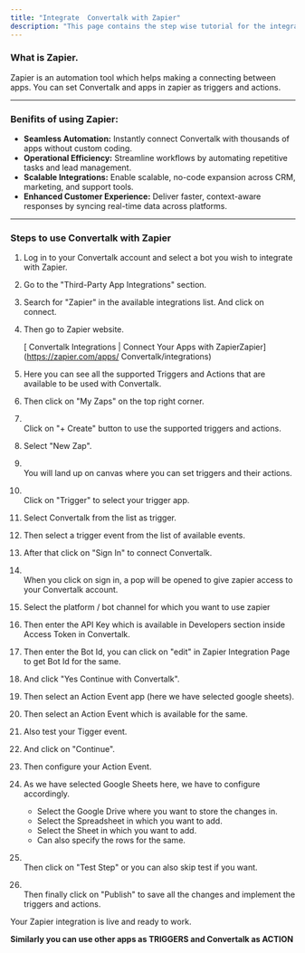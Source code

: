 ```yaml
---
title: "Integrate  Convertalk with Zapier"
description: "This page contains the step wise tutorial for the integration of Zoho CRM with  Convertalk."
---
```


### **What is Zapier.**

Zapier is an automation tool which helps making a connecting between apps. You can set  Convertalk and apps in zapier as triggers and actions.

---

### **Benifits of using Zapier:**

- **Seamless Automation:** Instantly connect  Convertalk with thousands of apps without custom coding.
- **Operational Efficiency:** Streamline workflows by automating repetitive tasks and lead management.
- **Scalable Integrations:** Enable scalable, no-code expansion across CRM, marketing, and support tools.
- **Enhanced Customer Experience:** Deliver faster, context-aware responses by syncing real-time data across platforms.

---

### **Steps to use  Convertalk with Zapier**

 1. Log in to your  Convertalk account and select a bot you wish to integrate with Zapier.
 2. Go to the "Third-Party App Integrations" section.
 3. Search for "Zapier" in the available integrations list. And click on connect.
 4. Then go to Zapier website.

    [ Convertalk Integrations | Connect Your Apps with ZapierZapier](https://zapier.com/apps/ Convertalk/integrations)
 5. Here you can see all the supported Triggers and Actions that are available to be used with  Convertalk.
 6. Then click on "My Zaps" on the top right corner.
 7. \
    Click on "\+ Create" button to use the supported triggers and actions.
 8. Select "New Zap".
 9. \
    You will land up on canvas where you can set triggers and their actions.
10. \
    Click on "Trigger" to select your trigger app.
11. Select  Convertalk from the list as trigger.
12. Then select a trigger event from the list of available events.
13. After that click on "Sign In" to connect  Convertalk.
14. \
    When you click on sign in, a pop will be opened to give zapier access to your  Convertalk account.
15. Select the platform / bot channel for which you want to use zapier
16. Then enter the API Key which is available in Developers section inside Access Token in  Convertalk.
17. Then enter the Bot Id, you can click on "edit" in Zapier Integration Page to get Bot Id for the same.
18. And click "Yes Continue with  Convertalk".
19. Then select an Action Event app (here we have selected google sheets).
20. Then select an Action Event which is available for the same.
21. Also test your Tigger event.
22. And click on "Continue".
23. Then configure your Action Event.
24. As we have selected Google Sheets here, we have to configure accordingly.
    - Select the Google Drive where you want to store the changes in.
    - Select the Spreadsheet in which you want to add.
    - Select the Sheet in which you want to add.
    - Can also specify the rows for the same.
25. \
    Then click on "Test Step" or you can also skip test if you want.
26. \
    Then finally click on "Publish" to save all the changes and implement the triggers and actions.

Your Zapier integration is live and ready to work.

**Similarly you can use other apps as TRIGGERS and  Convertalk as ACTION**

 